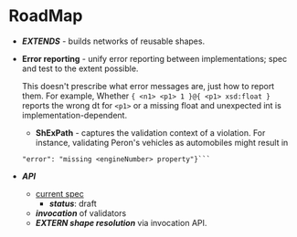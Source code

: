 # RoadMap
- ***EXTENDS*** - builds networks of reusable shapes.

- **Error reporting** - unify error reporting between implementations; spec and test to the extent possible.

  This doesn't prescribe what error messages are, just how to report them. For example, Whether
  ```{ <n1> <p1> 1 }@{ <p1> xsd:float }```
  reports the wrong dt for `<p1>` or a missing float and unexpected int is implementation-dependent.
  - **ShExPath** - captures the validation context of a violation. For instance, validating Peron's vehicles as automobiles might result in
  
  ```{"path": "<person1>@<#PersonShape>/<hasVehicle>%<bicycle2>@<#CarShape>",
  "error": "missing <engineNumber> property"}```

- ***API***
  - [current spec](https://shexspec.github.io/spec/API)
    - ***status***: draft
  - ***invocation*** of validators
  - ***EXTERN shape resolution*** via invocation API.
  
  
